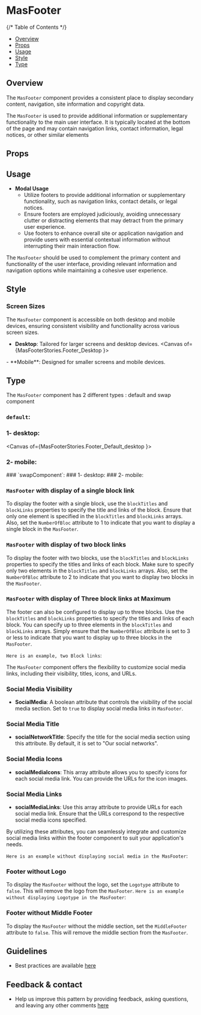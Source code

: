 
<Meta of={MasFooterStories} />

# MasFooter

{/* Table of Contents */}

- [Overview](#overview)
- [Props](#props)
- [Usage](#usage)
- [Style](#style)
- [Type](#type)


## Overview
The `MasFooter` component provides a consistent place to display secondary content, navigation, site information and copyright data.

The `MasFooter` is used to provide additional information or supplementary functionality to the main user interface. It is typically located at the bottom of the page and may contain navigation links, contact information, legal notices, or other similar elements
<Canvas of={MasFooterStories.Default}>
</Canvas>

## Props

<Controls />

## Usage
- **Modal Usage**
  - Utilize footers to provide additional information or supplementary functionality, such as navigation links, contact details, or legal notices.
  - Ensure footers are employed judiciously, avoiding unnecessary clutter or distracting elements that may detract from the primary user experience.
  - Use footers to enhance overall site or application navigation and provide users with essential contextual information without interrupting their main interaction flow.


The `MasFooter` should be used to complement the primary content and functionality of the user interface, providing relevant information and navigation options while maintaining a cohesive user experience.
## Style

### Screen Sizes

The `MasFooter` component is accessible on both desktop and mobile devices, ensuring consistent visibility and functionality across various screen sizes.
- **Desktop**: Tailored for larger screens and desktop devices.
<Canvas of={MasFooterStories.Footer_Desktop }>
</Canvas>
- **Mobile**: Designed for smaller screens and mobile devices.
<Canvas of={MasFooterStories.Footer_Mobile}>
</Canvas>


## Type
The `MasFooter` component has 2 different types : default and swap component
### `default`:
### 1- desktop:
<Canvas of={MasFooterStories.Footer_Default_desktop }>
</Canvas>
### 2- mobile:
<Canvas of={MasFooterStories.Footer_Default_Mobile}>
</Canvas>
### `swapComponent`:
### 1- desktop:
<Canvas of={MasFooterStories.Footer_SwapComponent_desktop}>
</Canvas>
### 2- mobile:
<Canvas of={MasFooterStories.Footer_SwapComponent_mobile}>
</Canvas>


### `MasFooter` with display of a single block link

To display the footer with a single block, use the `blockTitles` and `blockLinks` properties to specify the title and links of the block. Ensure that only one element is specified in the `blockTitles` and `blockLinks` arrays. Also, set the `NumberOfBloc` attribute to 1 to indicate that you want to display a single block in the `MasFooter`.

### `MasFooter` with display of two block links

To display the footer with two blocks, use the `blockTitles` and `blockLinks` properties to specify the titles and links of each block. Make sure to specify only two elements in the `blockTitles` and `blockLinks` arrays. Also, set the `NumberOfBloc` attribute to 2 to indicate that you want to display two blocks in the `MasFooter`.

### `MasFooter` with display of Three block links at Maximum
The footer can also be configured to display up to three blocks. Use the `blockTitles` and `blockLinks` properties to specify the titles and links of each block. You can specify up to three elements in the `blockTitles` and `blockLinks` arrays. Simply ensure that the `NumberOfBloc` attribute is set to 3 or less to indicate that you want to display up to three blocks in the `MasFooter`.

`Here is an example, two Block links`:
<Canvas of={MasFooterStories.Footer_Default_desktop_Two_Blocks}>
</Canvas>




The `MasFooter` component offers the flexibility to customize social media links, including their visibility, titles, icons, and URLs.

### Social Media Visibility

- **SocialMedia**: A boolean attribute that controls the visibility of the social media section. Set to `true` to display social media links in `MasFooter`.

### Social Media Title

- **socialNetworkTitle**: Specify the title for the social media section using this attribute. By default, it is set to "Our social networks".

### Social Media Icons

- **socialMediaIcons**: This array attribute allows you to specify icons for each social media link. You can provide the URLs for the icon images.

### Social Media Links

- **socialMediaLinks**: Use this array attribute to provide URLs for each social media link. Ensure that the URLs correspond to the respective social media icons specified.

By utilizing these attributes, you can seamlessly integrate and customize social media links within the footer component to suit your application's needs.

`Here is an example without displaying social media in the MasFooter`:
<Canvas of={MasFooterStories.Footer_Default_desktop_Without_socialMedia}>
</Canvas>

### Footer without Logo

To display the `MasFooter` without the logo, set the `Logotype` attribute to `false`. This will remove the logo from the `MasFooter`.
`Here is an example without displaying Logotype in the MasFooter`:
<Canvas of={MasFooterStories.Footer_Default_desktop_Without_Logotype}>
</Canvas>

### Footer without Middle Footer

To display the `MasFooter` without the middle section, set the `MiddleFooter` attribute to `false`. This will remove the middle section from the `MasFooter`.
<Canvas of={MasFooterStories.Footer_Default_desktop_Without_MiddleFooter}>
</Canvas>
## Guidelines

- Best practices are available [here](https://zeroheight.com/9b39bb2a0/p/1999b2-footer/b/357f1d)

## Feedback & contact

- Help us improve this pattern by providing feedback, asking questions, and leaving any other comments [here](https://github.com/bouygues-construction/design-system-bycn/issues/new)